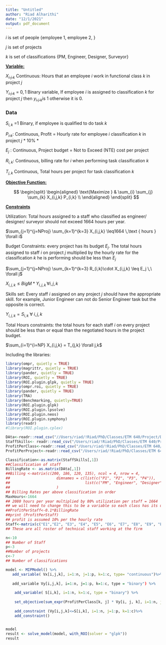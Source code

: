 ```yaml
---
title: "Untitled"
author: "Riad Alharithi"
date: "12/1/2021"
output: pdf_document
---
```


$i$ is set of people {employee 1, employee 2, }

$j$ is set of projects

$k$ is set of classifications {PM, Engineer, Designer, Surveyor}

[**Variable:**]{.ul}

$X_i,_j,_k$ Continuous: Hours that an employee $i$ work in functional class $k$ in project $j$

$Y_i,_j,_k$ = ${0, 1}$ Binary variable, If employee $i$ is assigned to classification $k$ for project $j$ then $y_i,_j,_k$is 1 otherwise it is 0.

### Data

$S_{i,k}$ =1 Binary, if employee is qualified to do task $k$

$P_i,_k$: Continuous, Profit = Hourly rate for employee $i$ classification $k$ in project $j$ \* 10% \*

$E_j$ : Continuous, Project budget = Not to Exceed (NTE) cost per project

$R_{i,k}$: Continuous, billing rate for $i$ when performing task classification $k$

$T_{j,k}$ Continuous, Total hours per project for task classification $k$

[**Objective Function:**]{.ul}

$$
 \begin{split}
 \begin{aligned}
    \text{Maximize  }   &  \sum_{i} \sum_{j} \sum_{k} X_{i,j,k} P_{i,k} \\
 \end{aligned}
 \end{split}
$$

[**Constraints**]{.ul}

Utilization: Total hours assigned to a staff who classified as engineer/ designer/ surveyor should not exceed 1664 hours per year.

$\sum_{j=1}^{j=NProj} \sum_{k=1}^{k=3} X_{i,j,k} \leq1664 \,\text { hours } \forall i$

Budget Constraints: every project has its budget $E_j$.
The total hours assigned to staff $i$ on project $j$ multiplied by the hourly rate for the classification $k$ he is performing should be less than $E_j$

$\sum_{j=1}^{j=NProj} \sum_{k=1}^{k=3} R_{i,k}\cdot X_{i,j,k} \leq E_j \,\ \forall j$

$X_{i,j,k}\leq BigM * Y_{i,j,k} \,\forall i,j,k$

Skills set: Every staff $i$ assigned on any project $j$ should have the appropriate skill.
for example, Junior Engineer can not do Senior Engineer task but the opposite is correct.

$Y_{i,j,k}= S_{i,k}\ \forall\ i, j, k$

Total Hours constraints: the total hours for each staff $i$ on every project should be less than or equal than the negotiated hours in the project budget.

$\sum_{i=1}^{i=NP} X_{i,j,k} = T_{j,k} \forall j,k$

Including the libraries:

```r
library(ompr, quietly = TRUE)
library(magrittr, quietly = TRUE)
library(pander, quietly = TRUE)
library(ROI, quietly = TRUE)
library(ROI.plugin.glpk, quietly = TRUE)
library(ompr.roi, quietly = TRUE)
library(pander, quietly = TRUE)
library(TRA)
library(Benchmarking, quietly=TRUE)
library(ROI.plugin.glpk)
library(ROI.plugin.lpsolve)
library(ROI.plugin.neos)
library(ROI.plugin.symphony)
library(readr)
#library(ROI.plugin.cplex)
```

```r

DAta<-readr::read_csv("//Users/riad/!Riad/PhD/Classes/ETM 640/Project/DataEntryFile.csv")
StaffSkills<- readr::read_csv("/Users/riad/!Riad/PhD/Classes/ETM 640/Project/StaffSKills.csv")
ProfitPerClass<-readr::read_csv("/Users/riad/!Riad/PhD/Classes/ETM 640/Project/ProfitPerStaff.csv")
ProfitPerProject<-readr::read_csv("/Users/riad/!Riad/PhD/Classes/ETM 640/Project/ProfitPerProjectPerClass.csv")

Classification<-as.matrix(StaffSkills[,1])
##Classification of staff
BillingRate <- as.matrix(DAta[,1]) 
##Billing <-matrix(c(200, 186, 120, 135), ncol = 4, nrow = 4,
##                     dimnames = c(list(c("P1", "P2", "P3", "P4")),
##                                  list(c("PM", "Engineer", "Designer", "Surveyor")))
##                     )
## Billing Rates per above classification in order
MaxHours<-1664
## 2080 hours per year multiplied by 80% utilization per staff = 1664
## we will need to change this to be a variable so each class has its ulitzation factor
##ProfitPerStaff<-0.1*BillingRate
##print (ProfitPerStaff)
## profit is assumed 10% per the hourly rate
Staff<-matrix(c("E1","E2", "E3", "E4", "E5", "E6", "E7", "E8", "E9", "E10"), ncol = 10)
## These are all roster of technical staff working at the firm 

n<-10
## Number of Staff
p<-3
##Number of projects
c<-7
## Number of classifications
```

```r
model <- MIPModel() %>%
   add_variable( Vx[i,j,k], i=1:n, j=1:p, k=1:c, type= "continuous")%>% 
  
   add_variable Vy[i,j,k], i=1:n, j=1:p, k=1:c, type = "binary") %>%
    
    add_variable( S[i,k], i=1:n, k=1:c, type = "binary") %>%
    
    set_objective(sum_expr(ProfitPerClass[k, j] * Vy[i, j, k], i=1:n, j=1:3, k=1:c), "max") %>%
    
    add_constraint (Vy[i,j,k]<=S[i,k], i=1:n, j=1:p, k=1:c)%>%
    add_constraint()

    
model
result <- solve_model(model, with_ROI(solver = "glpk"))
result
```
